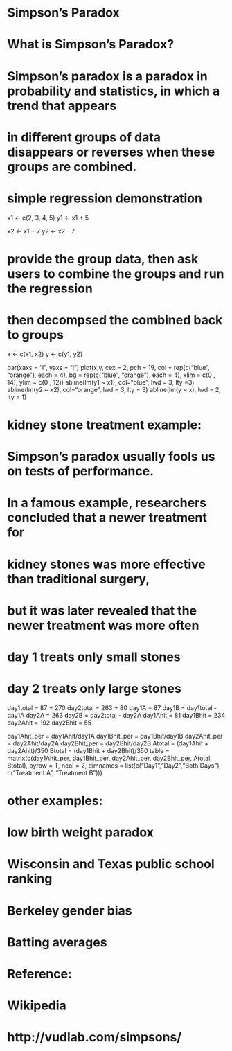 # Simpson's Paradox 
# What is Simpson's Paradox?
# Simpson's paradox is a paradox in probability and statistics, in which a trend that appears
# in different groups of data disappears or reverses when these groups are combined. 

# simple regression demonstration
x1 <- c(2, 3, 4, 5)
y1 <- x1 + 5

x2 <- x1 + 7
y2 <- x2 - 7

# provide the group data, then ask users to combine the groups and run the regression
# then decompsed the combined back to groups
x <- c(x1, x2)
y <- c(y1, y2)

par(xaxs = "i", yaxs = "i")
plot(x,y, cex = 2, pch = 19,
     col = rep(c("blue", "orange"), each = 4), bg = rep(c("blue", "orange"), each = 4),
     xlim = c(0 , 14), ylim = c(0 , 12))
abline(lm(y1 ~ x1), col="blue", lwd = 3, lty =3)
abline(lm(y2 ~ x2), col="orange", lwd = 3, lty = 3)
abline(lm(y  ~ x), lwd = 2, lty = 1)

# kidney stone treatment example: 
# Simpson's paradox usually fools us on tests of performance. 
# In a famous example, researchers concluded that a newer treatment for 
# kidney stones was more effective than traditional surgery, 
# but it was later revealed that the newer treatment was more often

# day 1 treats only small stones
# day 2 treats only large stones
day1total = 87 + 270
day2total = 263 + 80
day1A = 87
day1B = day1total - day1A
day2A = 263
day2B = day2total - day2A
day1Ahit = 81
day1Bhit = 234
day2Ahit = 192
day2Bhit = 55

day1Ahit_per = day1Ahit/day1A
day1Bhit_per = day1Bhit/day1B
day2Ahit_per = day2Ahit/day2A
day2Bhit_per = day2Bhit/day2B
Atotal = (day1Ahit + day2Ahit)/350
Btotal = (day1Bhit + day2Bhit)/350
table = matrix(c(day1Ahit_per, day1Bhit_per, day2Ahit_per, day2Bhit_per, Atotal, Btotal), byrow = T, ncol = 2, 
       dimnames = list(c("Day1","Day2","Both Days"), c("Treatment A", "Treatment B")))


# other examples: 
# low birth weight paradox
# Wisconsin and Texas public school ranking 
# Berkeley gender bias 
# Batting averages

# Reference: 
# Wikipedia
# http://vudlab.com/simpsons/







